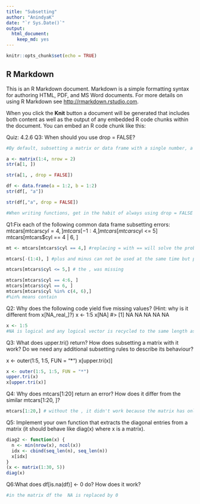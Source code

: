 ```yaml
---
title: "Subsetting"
author: "AnindyaK"
date: "`r Sys.Date()`"
output: 
  html_document: 
    keep_md: yes
---
```


```r
knitr::opts_chunk$set(echo = TRUE)
```

## R Markdown

This is an R Markdown document. Markdown is a simple formatting syntax for authoring HTML, PDF, and MS Word documents. For more details on using R Markdown see <http://rmarkdown.rstudio.com>.

When you click the **Knit** button a document will be generated that includes both content as well as the output of any embedded R code chunks within the document. You can embed an R code chunk like this:

Quiz:
4.2.6
Q3: When should you use drop = FALSE?
```r
#By default, subsetting a matrix or data frame with a single number, a single name, or a logical vector containing a single TRUE, will simplify the returned output, i.e. it will return an object with lower dimensionality. To preserve the original dimensionality, you must use drop = FALSE.

a <- matrix(1:4, nrow = 2)
str(a[1, ])

str(a[1, , drop = FALSE])

df <- data.frame(a = 1:2, b = 1:2)
str(df[, "a"])

str(df[,"a", drop = FALSE])

#When writing functions, get in the habit of always using drop = FALSE when subsetting a 2D object. For this reason, tibbles default to drop = FALSE, and [ always returns another tibble.
```

Q1:Fix each of the following common data frame subsetting errors:
mtcars[mtcars$cyl = 4, ]
mtcars[-1:4, ]
mtcars[mtcars$cyl <= 5]
mtcars[mtcars$cyl == 4 | 6, ]

```r
mt <- mtcars[mtcars$cyl == 4,] #replacing = with == will solve the problem

mtcars[-(1:4), ] #plus and minus can not be used at the same time but putting them in a bracket then select the rows 4 

mtcars[mtcars$cyl <= 5,] # the , was missing 

mtcars[mtcars$cyl == 4:6, ]
mtcars[mtcars$cyl == 6, ]
mtcars[mtcars$cyl %in% c(4, 6),]
#%in% means contain
```

Q2: Why does the following code yield five missing values? (Hint: why is it different from x[NA_real_]?)
x <- 1:5
x[NA]
#> [1] NA NA NA NA NA

```r
x <- 1:5
#NA is logical and any logical vector is recycled to the same length as the vector being subset which resulted in x[NA] becoming [1] NA NA NA NA NA
```

Q3: What does upper.tri() return? How does subsetting a matrix with it work? Do we need any additional subsetting rules to describe its behaviour?

x <- outer(1:5, 1:5, FUN = "*")
x[upper.tri(x)]

```r
x <- outer(1:5, 1:5, FUN = "*")
upper.tri(x)
x[upper.tri(x)]
```

Q4: Why does mtcars[1:20] return an error? How does it differ from the similar mtcars[1:20, ]?
```r
mtcars[1:20,] # without the , it didn't work because the matrix has only 11 columns
```

Q5: Implement your own function that extracts the diagonal entries from a matrix (it should behave like diag(x) where x is a matrix).
```r
diag2 <- function(x) {
  n <- min(nrow(x), ncol(x))
  idx <- cbind(seq_len(n), seq_len(n))
  x[idx]
}
(x <- matrix(1:30, 5))
diag(x)
```
Q6:What does df[is.na(df)] <- 0 do? How does it work?
```r
#in the matrix df the  NA is replaced by 0
```



